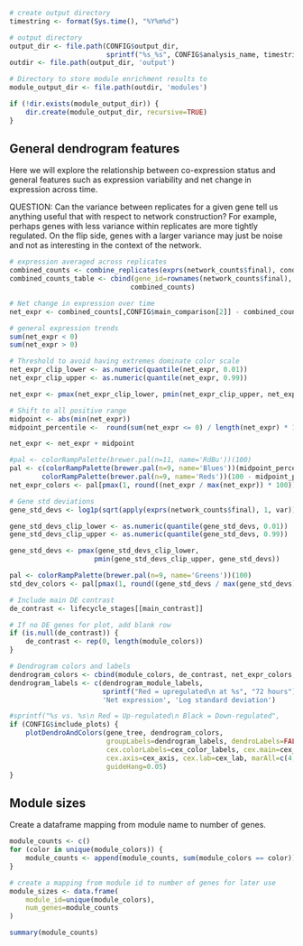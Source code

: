 ```r
# create output directory
timestring <- format(Sys.time(), "%Y%m%d")

# output directory    
output_dir <- file.path(CONFIG$output_dir, 
                        sprintf("%s_%s", CONFIG$analysis_name, timestring))
outdir <- file.path(output_dir, 'output')

# Directory to store module enrichment results to
module_output_dir <- file.path(outdir, 'modules')

if (!dir.exists(module_output_dir)) {
	dir.create(module_output_dir, recursive=TRUE)
}
```

General dendrogram features
---------------------------

Here we will explore the relationship between co-expression status and general
features such as expression variability and net change in expression across
time.

QUESTION: Can the variance between replicates for a given gene tell us anything
useful that with respect to network construction? For example, perhaps genes
with less variance within replicates are more tightly regulated. On the flip
side, genes with a larger variance may just be noise and not as interesting in
the context of the network.

```r
# expression averaged across replicates
combined_counts <- combine_replicates(exprs(network_counts$final), condition)
combined_counts_table <- cbind(gene_id=rownames(network_counts$final),
                              combined_counts)
```

```r
# Net change in expression over time
net_expr <- combined_counts[,CONFIG$main_comparison[2]] - combined_counts[,CONFIG$main_comparison[1]]

# general expression trends
sum(net_expr < 0)
sum(net_expr > 0)

# Threshold to avoid having extremes dominate color scale
net_expr_clip_lower <- as.numeric(quantile(net_expr, 0.01))
net_expr_clip_upper <- as.numeric(quantile(net_expr, 0.99))

net_expr <- pmax(net_expr_clip_lower, pmin(net_expr_clip_upper, net_expr))

# Shift to all positive range
midpoint <- abs(min(net_expr))
midpoint_percentile <-  round(sum(net_expr <= 0) / length(net_expr) * 100)

net_expr <- net_expr + midpoint

#pal <- colorRampPalette(brewer.pal(n=11, name='RdBu'))(100)
pal <- c(colorRampPalette(brewer.pal(n=9, name='Blues'))(midpoint_percentile),
        colorRampPalette(brewer.pal(n=9, name='Reds'))(100 - midpoint_percentile))
net_expr_colors <- pal[pmax(1, round((net_expr / max(net_expr)) * 100))]

# Gene std deviations
gene_std_devs <- log1p(sqrt(apply(exprs(network_counts$final), 1, var)))

gene_std_devs_clip_lower <- as.numeric(quantile(gene_std_devs, 0.01))
gene_std_devs_clip_upper <- as.numeric(quantile(gene_std_devs, 0.99))

gene_std_devs <- pmax(gene_std_devs_clip_lower, 
                     pmin(gene_std_devs_clip_upper, gene_std_devs))

pal <- colorRampPalette(brewer.pal(n=9, name='Greens'))(100)
std_dev_colors <- pal[pmax(1, round((gene_std_devs / max(gene_std_devs)) * 100))]

# Include main DE contrast
de_contrast <- lifecycle_stages[[main_contrast]]

# If no DE genes for plot, add blank row
if (is.null(de_contrast)) {
    de_contrast <- rep(0, length(module_colors))
}

# Dendrogram colors and labels
dendrogram_colors <- cbind(module_colors, de_contrast, net_expr_colors, std_dev_colors)
dendrogram_labels <- c(dendrogram_module_labels,
                       sprintf("Red = upregulated\n at %s", "72 hours"),
                       'Net expression', 'Log standard deviation')

#sprintf("%s vs. %s\n Red = Up-regulated\n Black = Down-regulated",
if (CONFIG$include_plots) {
    plotDendroAndColors(gene_tree, dendrogram_colors,
                        groupLabels=dendrogram_labels, dendroLabels=FALSE,
                        cex.colorLabels=cex_color_labels, cex.main=cex_main,
                        cex.axis=cex_axis, cex.lab=cex_lab, marAll=c(4,8,6,4),
                        guideHang=0.05)
}

```

Module sizes
------------

Create a dataframe mapping from module name to number of genes.

```r
module_counts <- c()
for (color in unique(module_colors)) {
    module_counts <- append(module_counts, sum(module_colors == color))
}

# create a mapping from module id to number of genes for later use
module_sizes <- data.frame(
    module_id=unique(module_colors),
    num_genes=module_counts
)
```

```r
summary(module_counts)
```

